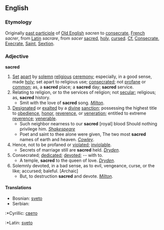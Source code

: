 ==English==
===Etymology===
Originally [[past participle]] of [[Old English]] ''sacren'' to [[consecrate]], [[French]] ''sacrer'', from [[Latin]] ''sacrare'', from ''sacer'' [[sacred]], [[holy]], [[cursed]]. [[Cf.]] [[Consecrate]], [[Execrate]], [[Saint]], [[Sextion]].
===Adjective===
'''sacred'''
#[[Set]] [[apart]] by [[solemn]] [[religious]] [[ceremony]]; especially, in a good sense, made [[holy]]; set apart to religious use; [[consecrate]]d; not [[profane]] or [[common]]; as, a '''sacred''' place; a '''sacred''' day; '''sacred''' service.
#Relating to religion, or to the services of religion; not [[secular]]; religious; as, '''sacred''' history.
#*Smit with the love of '''sacred''' song. ''[[Milton]]''.
#[[Designate]]d or [[exalt]]ed by a [[divine]] [[sanction]]; possessing the highest title to [[obedience]], [[honor]], [[reverence]], or [[veneration]]; entitled to extreme [[reverence]]; [[venerable]].
#*Such neighbor nearness to our '''sacred''' [royal] blood Should nothing privilege him. ''[[Shakespeare]]''
#*Poet and saint to thee alone were given, The two most '''sacred''' names of earth and heaven. ''[[Cowley]]''.
#Hence, not to be profaned or [[violate]]d; [[inviolable]].
#*Secrets of marriage still are '''sacred''' held. ''[[:w:John Dryden|Dryden]]''.
#Consecrated; [[dedicate]]d; [[devote]]d; -- with to.
#*A temple, '''sacred''' to the queen of love. ''[[:w:John Dryden|Dryden]]''.
#Solemnly devoted, in a bad sense, as to evil, vengeance, curse, or the like; accursed; baleful. [Archaic]
#*But, to destruction '''sacred''' and devote. ''[[:w:John Milton|Milton]]''.
====Translations====
*Bosnian: [[sveto]]
*Serbian:
:*Cyrillic: [[свето]]
:*Latin: [[sveto]]